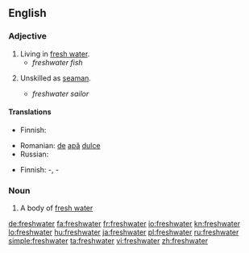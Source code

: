 ==English==

===Adjective===
{{en-adj|-}}

# Living in [[fresh water]].
#*''freshwater fish''
# {{nautical}} Unskilled as [[seaman]].
#*''freshwater sailor''

====Translations====
{{trans-top|living in fresh water}}
*Finnish: {{t-|fi|makeanveden}}
{{trans-mid}}
*Romanian: [[de]] [[apă]] [[dulce]] 
*Russian: {{t+|ru|пресноводный|tr=pr'esnovódnyj}}
{{trans-bottom}}

{{trans-top|unskilled as seaman}}
*Finnish: {{t+|fi|järvi}}-, {{t|fi|sisävesi}}-
{{trans-mid}}
{{trans-bottom}}

===Noun===
{{wikipedia}}
{{en-noun}}

# A body of [[fresh water]]

[[de:freshwater]]
[[fa:freshwater]]
[[fr:freshwater]]
[[io:freshwater]]
[[kn:freshwater]]
[[lo:freshwater]]
[[hu:freshwater]]
[[ja:freshwater]]
[[pl:freshwater]]
[[ru:freshwater]]
[[simple:freshwater]]
[[ta:freshwater]]
[[vi:freshwater]]
[[zh:freshwater]]